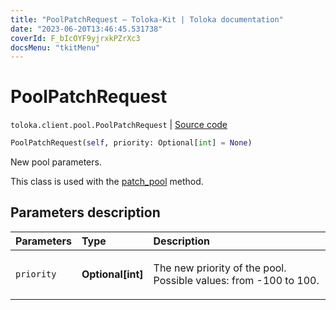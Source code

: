 ```yaml
---
title: "PoolPatchRequest — Toloka-Kit | Toloka documentation"
date: "2023-06-20T13:46:45.531738"
coverId: F_bIcOYF9yjrxkPZrXc3
docsMenu: "tkitMenu"
---
```


# PoolPatchRequest

`toloka.client.pool.PoolPatchRequest` | [Source code](https://github.com/Toloka/toloka-kit/blob/v1.2.0/src/client/pool/__init__.py#L282)

```python
PoolPatchRequest(self, priority: Optional[int] = None)
```

New pool parameters.

This class is used with the [patch_pool](/docs/toloka-kit/reference/toloka.client.TolokaClient.patch_pool) method.

## Parameters description

| Parameters | Type | Description |
| :----------| :----| :-----------|
`priority`|**Optional\[int\]**|<p>The new priority of the pool. Possible values: from -100 to 100.</p>